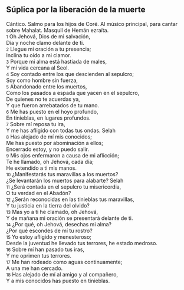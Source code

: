 == Súplica por la liberación de la muerte ==

Cántico. Salmo para los hijos de Coré. Al músico principal, para cantar sobre Mahalat. Masquil de Hemán ezraíta.<br>
{{anchor|1}} <small>1</small> Oh Jehová, Dios de mi salvación,<br>
Día y noche clamo delante de ti.<br>
{{anchor|2}} <small>2</small> Llegue mi oración a tu presencia;<br>
Inclina tu oído a mi clamor.<br>
{{anchor|3}} <small>3</small> Porque mi alma está hastiada de males,<br>
Y mi vida cercana al Seol.<br>
{{anchor|4}} <small>4</small> Soy contado entre los que descienden al sepulcro;<br>
Soy como hombre sin fuerza,<br>
{{anchor|5}} <small>5</small> Abandonado entre los muertos,<br>
Como los pasados a espada que yacen en el sepulcro,<br>
De quienes no te acuerdas ya,<br>
Y que fueron arrebatados de tu mano.<br>
{{anchor|6}} <small>6</small> Me has puesto en el hoyo profundo,<br>
En tinieblas, en lugares profundos.<br>
{{anchor|7}} <small>7</small> Sobre mí reposa tu ira,<br>
Y me has afligido con todas tus ondas. Selah<br>
{{anchor|8}} <small>8</small> Has alejado de mí mis conocidos;<br>
Me has puesto por abominación a ellos;<br>
Encerrado estoy, y no puedo salir.<br>
{{anchor|9}} <small>9</small> Mis ojos enfermaron a causa de mi aflicción;<br>
Te he llamado, oh Jehová, cada día;<br>
He extendido a ti mis manos.<br>
{{anchor|10}} <small>10</small> ¿Manifestarás tus maravillas a los muertos?<br>
¿Se levantarán los muertos para alabarte? Selah<br>
{{anchor|11}} <small>11</small> ¿Será contada en el sepulcro tu misericordia,<br>
O tu verdad en el Abadón?<br>
{{anchor|12}} <small>12</small> ¿Serán reconocidas en las tinieblas tus maravillas,<br>
Y tu justicia en la tierra del olvido?<br>
{{anchor|13}} <small>13</small> Mas yo a ti he clamado, oh Jehová,<br>
Y de mañana mi oración se presentará delante de ti.<br>
{{anchor|14}} <small>14</small> ¿Por qué, oh Jehová, desechas mi alma?<br>
¿Por qué escondes de mí tu rostro?<br>
{{anchor|15}} <small>15</small> Yo estoy afligido y menesteroso;<br>
Desde la juventud he llevado tus terrores, he estado medroso.<br>
{{anchor|16}} <small>16</small> Sobre mí han pasado tus iras,<br>
Y me oprimen tus terrores.<br>
{{anchor|17}} <small>17</small> Me han rodeado como aguas continuamente;<br>
A una me han cercado.<br>
{{anchor|18}} <small>18</small> Has alejado de mí al amigo y al compañero,<br>
Y a mis conocidos has puesto en tinieblas.<br>
